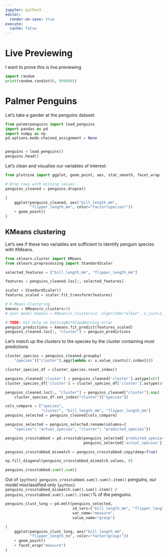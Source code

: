 ```yaml
---
jupyter: python3
editor:
  render-on-save: true
execute:
  cache: false
---
```


# Live Previewing

I want to prove this is live previewing

```python
import random
print(random.randint(0, 999999))
```

# Palmer Penguins

Let's take a gander at the penguins dataset:

```python
from palmerpenguins import load_penguins
import pandas as pd
import numpy as np
pd.options.mode.chained_assignment = None


penguins = load_penguins()
penguins.head()
```

Let's clean and visualise our variables of interest:

```python
from plotnine import ggplot, geom_point, aes, stat_smooth, facet_wrap

# Drop rows with missing values
penguins_cleaned = penguins.dropna()

(
    ggplot(penguins_cleaned, aes("bill_length_mm",
           "flipper_length_mm", color="factor(species)"))
    + geom_point()
)
```

## KMeans clustering

Let's see if these two variables are sufficient to identify penguin species with KMeans.

```python
from sklearn.cluster import KMeans
from sklearn.preprocessing import StandardScaler

selected_features = ["bill_length_mm", "flipper_length_mm"]

features = penguins_cleaned.loc[:, selected_features]

scaler = StandardScaler()
features_scaled = scaler.fit_transform(features)

# K-Means Clustering
kmeans = KMeans(n_clusters=3)
# poor model kmeans = KMeans(n_clusters=3, algorithm="elkan", n_init=1, max_iter=1)

# TODO: Get help on SettingWithCopyWarning error
penguin_predictions = kmeans.fit_predict(features_scaled)
penguins_cleaned.loc[:, "cluster"] = penguin_predictions
```

Let's match up the clusters to the species by the cluster containing most predictions

```python
cluster_species = penguins_cleaned.groupby(
    "species")["cluster"].agg(lambda x: x.value_counts().index[0])

cluster_species_df = cluster_species.reset_index()

penguins_cleaned['cluster'] = penguins_cleaned['cluster'].astype(str)
cluster_species_df['cluster'] = cluster_species_df['cluster'].astype(str)

penguins_cleaned.loc[:, "cluster"] = penguins_cleaned["cluster"].map(
    cluster_species_df.set_index("cluster")["species"])

cols_compare = ["species",
                "cluster", "bill_length_mm", "flipper_length_mm"]
penguins_selected = penguins_cleaned[cols_compare]

penguins_selected = penguins_selected.rename(columns={
    "species": "actual_species", "cluster": "predicted_species"})

penguins_crosstabbed = pd.crosstab(penguins_selected['predicted_species'],
                                   penguins_selected['actual_species'])

penguins_crosstabbed_mismatch = penguins_crosstabbed.copy(deep=True)

np.fill_diagonal(penguins_crosstabbed_mismatch.values, 0)

penguins_crosstabbed.sum().sum()
```

Out of `{python} penguins_crosstabbed.sum().sum().item()` penguins, our model misclassified only `{python} penguins_crosstabbed_mismatch.sum().sum().item() / penguins_crosstabbed.sum().sum().item()`% of the penguins.

```python
penguins_clust_long = pd.melt(penguins_selected,
                              id_vars=["bill_length_mm", "flipper_length_mm"],
                              var_name="measure",
                              value_name="group")

(
    ggplot(penguins_clust_long, aes("bill_length_mm",
           "flipper_length_mm", color="factor(group)"))
    + geom_point()
    + facet_wrap("measure")
)
```
